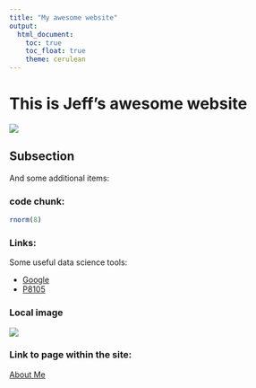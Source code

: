 ```yaml
---
title: "My awesome website"
output: 
  html_document:
    toc: true
    toc_float: true
    theme: cerulean
---
```


# This is Jeff's awesome website

![](https://media.giphy.com/media/drXGoW1iudhKw/giphy.gif)

## Subsection

And some additional items: 

### code chunk: 

```r
rnorm(8)
```

### Links: 

Some useful data science tools:

* [Google](https://www.google.com)
* [P8105](https://p8105.com/index.html)

### Local image

![](./IMG_20190609_123835.jpg)

### Link to page within the site: 

[About Me](about.html)
